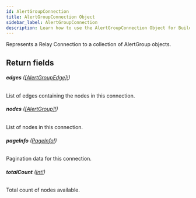 ```yaml
---
id: AlertGroupConnection
title: AlertGroupConnection Object
sidebar_label: AlertGroupConnection
description: Learn how to use the AlertGroupConnection Object for Builder's API.
---
```


Represents a Relay Connection to a collection of AlertGroup objects.

## Return fields

###### <b>edges</b> ([[AlertGroupEdge]!](/self-managed/composer/builder/api/schema/object/AlertGroupEdge.mdx))

List of edges containing the nodes in this connection.

###### <b>nodes</b> ([[AlertGroup]!](/self-managed/composer/builder/api/schema/object/AlertGroup.mdx))

List of nodes in this connection.

###### <b>pageInfo</b> ([PageInfo!](/self-managed/composer/builder/api/schema/object/PageInfo.mdx))

Pagination data for this connection.

###### <b>totalCount</b> ([Int!](/self-managed/composer/builder/api/schema/scalar/Int.mdx))

Total count of nodes available.
